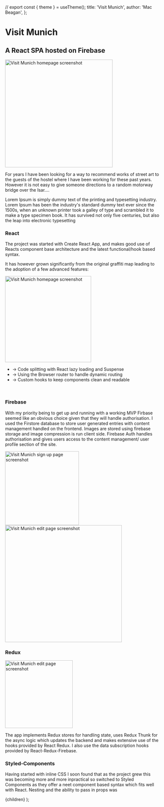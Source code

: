 // export const { theme } = useTheme();
  title: 'Visit Munich',
  author: 'Mac Beagan',
};

# Visit Munich

## A React SPA hosted on Firebase

<GridStyles >

<img src="/graffiti.png" alt="Visit Munich homepage screenshot" height="350" />
<p>
  For years I have been looking for a way to recommend works of street art to
  the guests of the hostel where I have been working for these past years.
  However it is not easy to give someone directions to a random motorway bridge
  over the Isar....
</p>

</GridStyles>

<GridStyles>
Lorem Ipsum is simply dummy text of the printing and typesetting industry. Lorem Ipsum has been the industry's standard dummy text ever since the 1500s, when an unknown printer took a galley of type and scrambled it to make a type specimen book. It has survived not only five centuries, but also the leap into electronic typesetting

</GridStyles>

<!-- ## The Tech Stack

1. [React](#react)
2. <a href="#firebase">Firebase</a>
3. [Redux](#redux)
4. [Styled-Components](#styled-components) -->

### React

<GridStyles flip grow fade>
<div>
<p>
  The project was started with Create React App, and makes good use of Reacts
  component base architecture and the latest functional/hook based syntax.
</p>
<p>
  It has however grown significantly from the original graffiti map leading to
  the adoption of a few advanced features:
</p>
</div>
<img
  src="/visit-home.png"
  alt="Visit Munich homepage screenshot"
  height="280"
/>

</GridStyles>

- &#x2192; Code splitting with React lazy loading and Suspense
- &#x2192; Using the Browser router to handle dynamic routing
- &#x2192; Custom hooks to keep components clean and readable

<br />

### Firebase

<div id="firebase" />

<GridStyles flip>

With my priority being to get up and running with a working MVP Firbase seemed
like an obvious choice given that they will handle authorisation. I used the Firstore
database to store user generated entries with content management handled on the
frontend. Images are stored using firebase storage and image compression is run
client side. Firebase Auth handles authorisation and gives users access to the
content management/ user profile section of the site.

<div
  style={{
    width: '380px',
    display: 'flex',
    flexDirection: 'column',
    justifyContent: 'space-around',
  }}
>
  <img
    src="/signup.png"
    alt="Visit Munich sign up page screenshot"
    height="240"
  />
  <img
    src="/edit-blog.png"
    alt="Visit Munich edit page screenshot"
    width="380"
  />
</div>

</GridStyles>

### Redux

<div id="redux" />

<GridStyles grow fade>
  <img
    src="/brudermühl.png"
    alt="Visit Munich edit page screenshot"
    height="220"
  />

The app implements Redux stores for handling state, uses Redux Thunk for the async logic which updates the backend and makes extensive use of the hooks provided by React Redux. I also use the data subscription hooks provided by React-Redux-Firebase.

</GridStyles>

### Styled-Components

<div id="styled-components" />

<GridStyles>
  Having started with inline CSS I soon found that as the project grew this was
  becoming more and more inpractical so switched to Styled Components as they
  offer a neet component based syntax which fits well with React. Nesting and
  the ability to pass in props was
</GridStyles>

  <ProjectLayout meta={meta}>{children}</ProjectLayout>
);

